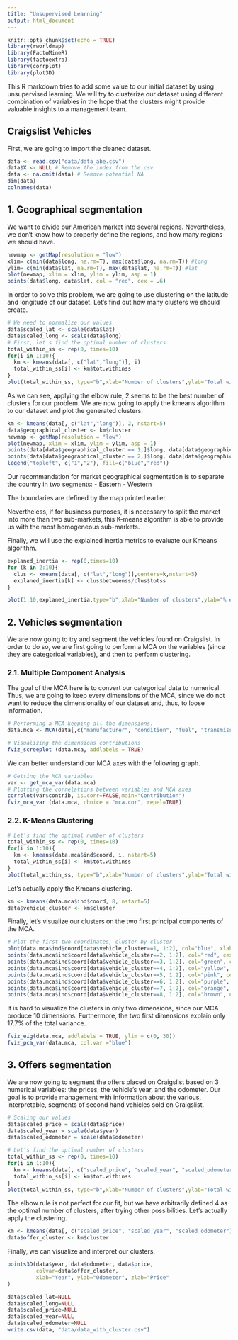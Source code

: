 ```yaml
---
title: "Unsupervised Learning"
output: html_document
---
```


```r
knitr::opts_chunk$set(echo = TRUE)
library(rworldmap)
library(FactoMineR)
library(factoextra)
library(corrplot)
library(plot3D)
```

This R markdown tries to add some value to our initial dataset by using unsupervised learning. We will try to clusterize our dataset using different combination of variables in the hope that the clusters might provide valuable insights to a management team.

## Craigslist Vehicles

First, we are going to import the cleaned dataset.

```r
data <- read.csv("data/data_abe.csv")
data$X <- NULL # Remove the index from the csv
data <- na.omit(data) # Remove potential NA
dim(data)
colnames(data)
```

## 1. Geographical segmentation

We want to divide our American market into several regions. Nevertheless, we don't know how to properly define the regions, and how many regions we should have.

```r
newmap <- getMap(resolution = "low")
xlim= c(min(data$long, na.rm=T), max(data$long, na.rm=T)) #long 
ylim= c(min(data$lat, na.rm=T), max(data$lat, na.rm=T)) #lat
plot(newmap, xlim = xlim, ylim = ylim, asp = 1)
points(data$long, data$lat, col = "red", cex = .6)
```

In order to solve this problem, we are going to use clustering on the latitude and longitude of our dataset. Let's find out how many clusters we should create.

```r
# We need to normalize our values
data$scaled_lat <- scale(data$lat)
data$scaled_long <- scale(data$long)
# First, let's find the optimal number of clusters
total_within_ss <- rep(0, times=10)
for(i in 1:10){
  km <- kmeans(data[, c("lat","long")], i)
  total_within_ss[i] <- km$tot.withinss
}
plot(total_within_ss, type="b",xlab="Number of clusters",ylab="Total within sum of squares", col="blue", lwd=1.5)
```

As we can see, applying the elbow rule, 2 seems to be the best number of clusters for our problem.
We are now going to apply the kmeans algorithm to our dataset and plot the generated clusters.

```r
km <- kmeans(data[, c("lat","long")], 2, nstart=5)
data$geographical_cluster <- km$cluster
newmap <- getMap(resolution = "low")
plot(newmap, xlim = xlim, ylim = ylim, asp = 1)
points(data[data$geographical_cluster == 1,]$long, data[data$geographical_cluster == 1,]$lat, col="blue", cex=.6)
points(data[data$geographical_cluster == 2,]$long, data[data$geographical_cluster == 2,]$lat, col="red", cex=.6)
legend("topleft", c("1","2"), fill=c("blue","red"))
```

Our recommandation for market geographical segmentation is to separate the country in two segments:
- Eastern
- Western

The boundaries are defined by the map printed earlier.

Nevertheless, if for business purposes, it is necessary to split the market into more than two sub-markets, this K-means algorithm is able to provide us with the most homogeneous sub-markets.

Finally, we will use the explained inertia metrics to evaluate our Kmeans algorithm.

```r
explaned_inertia <- rep(0,times=10)
for (k in 2:10){
  clus <- kmeans(data[, c("lat","long")],centers=k,nstart=5)  
  explaned_inertia[k] <- clus$betweenss/clus$totss
}

plot(1:10,explaned_inertia,type="b",xlab="Number of clusters",ylab="% explained inertia", col="blue", lwd=1.5)
```


## 2. Vehicles segmentation

We are now going to try and segment the vehicles found on Craigslist. In order to do so, we are first going to perform a MCA on the variables (since they are categorical variables), and then to perform clustering.

### 2.1. Multiple Component Analysis

The goal of the MCA here is to convert our categorical data to numerical. Thus, we are going to keep every dimensions of the MCA, since we do not want to reduce the dimensionality of our dataset and, thus, to loose information.

```r
# Performing a MCA keeping all the dimensions.
data.mca <- MCA(data[,c("manufacturer", "condition", "fuel", "transmission", "drive", "size", "type", "paint_color")], ncp=Inf, graph=FALSE, level.ventil=0.05)

# Visualizing the dimensions contributions
fviz_screeplot (data.mca, addlabels = TRUE)
```

We can better understand our MCA axes with the following graph.

```r
# Getting the MCA variables
var <- get_mca_var(data.mca)
# Plotting the correlations between variables and MCA axes
corrplot(var$contrib, is.corr=FALSE,main="Contribution")
fviz_mca_var (data.mca, choice = "mca.cor", repel=TRUE)
```

### 2.2. K-Means Clustering

```r
# Let's find the optimal number of clusters
total_within_ss <- rep(0, times=10)
for(i in 1:10){
  km <- kmeans(data.mca$ind$coord, i, nstart=5)
  total_within_ss[i] <- km$tot.withinss
}
plot(total_within_ss, type="b",xlab="Number of clusters",ylab="Total within sum of squares", col="blue", lwd=1.5)
```

Let's actually apply the Kmeans clustering.

```r
km <- kmeans(data.mca$ind$coord, 8, nstart=5)
data$vehicle_cluster <- km$cluster
```

Finally, let's visualize our clusters on the two first principal components of the MCA.

```r
# Plot the first two coordinates, cluster by cluster
plot(data.mca$ind$coord[data$vehicle_cluster==1, 1:2], col="blue", xlab="Dim 1",ylab="Dim 2", cex=.6)
points(data.mca$ind$coord[data$vehicle_cluster==2, 1:2], col="red", cex=.6)
points(data.mca$ind$coord[data$vehicle_cluster==3, 1:2], col="green", cex=.6)
points(data.mca$ind$coord[data$vehicle_cluster==4, 1:2], col="yellow", cex=.6)
points(data.mca$ind$coord[data$vehicle_cluster==5, 1:2], col="pink", cex=.6)
points(data.mca$ind$coord[data$vehicle_cluster==6, 1:2], col="purple", cex=.6)
points(data.mca$ind$coord[data$vehicle_cluster==7, 1:2], col="orange", cex=.6)
points(data.mca$ind$coord[data$vehicle_cluster==8, 1:2], col="brown", cex=.6)
```

It is hard to visualize the clusters in only two dimensions, since our MCA produce 10 dimensions. Furthermore, the two first dimensions explain only 17.7% of the total variance.

```r
fviz_eig(data.mca, addlabels = TRUE, ylim = c(0, 30))
fviz_pca_var(data.mca, col.var ="blue")
```


## 3. Offers segmentation

We are now going to segment the offers placed on Craigslist based on 3 numerical variables: the prices, the vehicle's year, and the odometer. Our goal is to provide management with information about the various, interpretable, segments of second hand vehicles sold on Craigslist.

```r
# Scaling our values
data$scaled_price = scale(data$price)
data$scaled_year = scale(data$year)
data$scaled_odometer = scale(data$odometer)

# Let's find the optimal number of clusters
total_within_ss <- rep(0, times=10)
for(i in 1:10){
  km <- kmeans(data[, c("scaled_price", "scaled_year", "scaled_odometer")], i)
  total_within_ss[i] <- km$tot.withinss
}
plot(total_within_ss, type="b",xlab="Number of clusters",ylab="Total within sum of squares", col="blue", lwd=1.5)
```

The elbow rule is not perfect for our fit, but we have arbitrarily defined 4 as the optimal number of clusters, after trying other possibilities.
Let's actually apply the clustering.

```r
km <- kmeans(data[, c("scaled_price", "scaled_year", "scaled_odometer")], 4)
data$offer_cluster <- km$cluster
```

Finally, we can visualize and interpret our clusters.

```r
points3D(data$year, data$odometer, data$price,
         colvar=data$offer_cluster,
         xlab="Year", ylab="Odometer", zlab="Price"
)
```


```r
data$scaled_lat=NULL
data$scaled_long=NULL
data$scaled_price=NULL
data$scaled_year=NULL
data$scaled_odometer=NULL
write.csv(data, "data/data_with_cluster.csv")
```